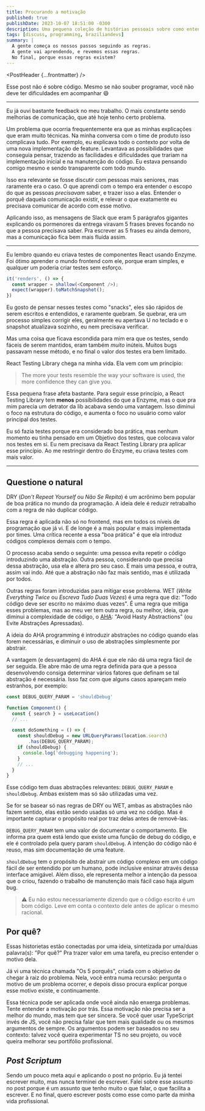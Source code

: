 ```yaml
---
title: Procurando a motivação
published: true
publishDate: 2023-10-07 18:51:00 -0300
description: Uma pequena coleção de histórias pessoais sobre como entender o objetivo da tarefa ajuda a executarmos ela melhor
tags: [discuss, programming, braziliandevs]
summary: |
  A gente começa os nossos passos seguindo as regras.
  A gente vai aprendendo, e revemos essas regras.
  No final, porque essas regras existem?
---
```



<PostHeader {...frontmatter} />

Esse post não é sobre código. Mesmo se não souber programar, você não deve ter dificuldades em acompanhar 😄

---

Eu já ouvi bastante feedback no meu trabalho. O mais constante sendo melhorias de comunicação, que até hoje tenho certo problema. 

Um problema que ocorria frequentemente era que as minhas explicações que eram muito técnicas. Na minha conversa com o time de produto isso complicava tudo. Por exemplo, eu explicava todo o contexto por volta de uma nova implementação de feature. Levantava as possibilidades que conseguia pensar, trazendo as facilidades e dificuldades que trariam na implementação inicial e na manutenção do código. Eu estava pensando comigo mesmo e sendo transparente com todo mundo.

Isso era relevante se fosse discutir com pessoas mais seniores, mas raramente era o caso. O que aprendi com o tempo era entender o escopo do que as pessoas *precisavam* saber, e trazer isso a elas. Entender o porquê daquela comunicação existir, e relevar o que exatamente eu precisava comunicar de acordo com esse motivo.

Aplicando isso, as mensagens de Slack que eram 5 parágrafos gigantes explicando os pormenores da entrega viravam 5 frases breves focando no que a pessoa precisava saber. Pra escrever as 5 frases eu ainda demoro, mas a comunicação fica bem mais fluída assim.

---

Eu lembro quando eu criava testes de componentes React usando Enzyme. Foi ótimo aprender o mundo frontend com ele, porque eram simples, e qualquer um poderia criar testes sem esforço.

```js
it('renders', () => {
  const wrapper = shallow(<Component />);
  expect(wrapper).toMatchSnapshot();
})
```

Eu gosto de pensar nesses testes como "snacks", eles são rápidos de serem escritos e entendidos, e raramente quebram. Se quebrar, era um processo simples corrigir eles, geralmente eu apertava U no teclado e o snapshot atualizava sozinho, eu nem precisava verificar.

Mas uma coisa que ficava escondida para mim era que os testes, sendo fáceis de serem mantidos, eram também *muito* inúteis. Muitos bugs passavam nesse método, e no final o valor dos testes era bem limitado.

React Testing Library chega na minha vida. Ela vem com um princípio:

> The more your tests resemble the way your software is used, the more confidence they can give you.

Essa pequena frase afeta bastante. Para seguir esse princípio, a React Testing Library tem **menos** possibilidades do que a Enzyme, mas o que pra mim parecia um detrator da lib acabava sendo uma vantagem. Isso diminui o foco na estrutura do código, e aumenta o foco no usuário como valor principal dos testes.

Eu só fazia testes porque era considerado boa prática, mas nenhum momento eu tinha pensado em um Objetivo dos testes, que colocava valor nos testes em si. Eu nem precisava da React Testing Library pra aplicar esse princípio. Ao me restringir dentro do Enzyme, eu criava testes com mais valor.

---

## Questione o natural

DRY (*Don't Repeat Yourself* ou *Não Se Repita*) é um acrônimo bem popular de boa prática no mundo da programação. A ideia dele é reduzir retrabalho com a regra de não duplicar código.

Essa regra é aplicada não só no frontend, mas em todos os níveis de programação que já vi. E de longe é a mais popular e mais implementada por times. Uma crítica recente a essa "boa prática" é que ela introduz códigos complexos demais com o tempo.

O processo acaba sendo o seguinte: uma pessoa evita repetir o código introduzindo uma abstração. Outra pessoa, considerando que precisa dessa abstração, usa ela e altera pro seu caso. E mais uma pessoa, e outra, assim vai indo. Até que a abstração não faz mais sentido, mas é utilizada por todos.

Outras regras foram introduzidas para mitigar esse problema. WET (*Write Everything Twice* ou *Escreva Tudo Duas Vezes*) é uma regra que diz: "Todo código deve ser escrito no máximo duas vezes". É uma regra que mitiga esses problemas, mas ao meu ver tem outra regra, ou melhor, ideia, que diminui a complexidade de código, o [AHA](https://dev.to/cher/avoiding-hasty-abstractions-aha-programming-3d3b): "Avoid Hasty Abstractions" (ou Evite Abstrações Apressadas).

A ideia do AHA programming é introduzir abstrações no código quando elas forem necessárias, e diminuir o uso de abstrações simplesmente por abstrair.

A vantagem (e desvantagem) do AHA é que ele não dá uma regra fácil de ser seguida. Ele abre mão de uma regra definida para que a pessoa desenvolvendo consiga determinar vários fatores que definam se tal abstração é necessária. Isso faz com que alguns casos apareçam meio estranhos, por exemplo:

```js
const DEBUG_QUERY_PARAM = 'shouldDebug'

function Component() {
  const { search } = useLocation()
  // ...

  const doSomething = () => {
    const shouldDebug = new URLQueryParams(location.search)
        .has(DEBUG_QUERY_PARAM);
    if (shouldDebug) {
      console.log('debugging happening');
    }
    // ...
  }
}
```

Esse código tem duas abstrações relevantes: `DEBUG_QUERY_PARAM` e `shouldDebug`. Ambas existem mas só são utilizadas uma vez.

Se for se basear só nas regras de DRY ou WET, ambas as abstrações não fazem sentido, elas estão sendo usadas só uma vez no código. Mas é importante capturar o propósito real por traz delas antes de removê-las.

`DEBUG_QUERY_PARAM` tem uma valor de documentar o comportamento. Ele informa pra quem está lendo que existe uma função de debug do código, e ele é controlado pela query param `shouldDebug`. A intenção do código não é reuso, mas sim documentação de uma feature.

`shouldDebug` tem o propósito de abstrair um código complexo em um código fácil de ser entendido por um humano, pode inclusive ensinar através dessa interface amigável. Além disso, ele representa melhor a intenção da pessoa que o criou, fazendo o trabalho de manutenção mais fácil caso haja algum bug.

> ⚠️ Eu não estou necessariamente dizendo que o código escrito é um bom código. Leve em conta o contexto dele antes de aplicar o mesmo racional.

## Por quê?

Essas historietas estão conectadas por uma ideia, sintetizada por uma/duas palavra(s): "Por quê?" Pra trazer valor em uma tarefa, eu preciso entender o motivo dela.

Já vi uma técnica chamada "Os 5 porquês", criada com o objetivo de chegar à raiz do problema. Nela, você entra numa recursão: pergunta o motivo de um problema ocorrer, e depois disso procura explicar porque esse motivo existe, e continuamente. 

Essa técnica pode ser aplicada onde você ainda não enxerga problemas. Tente entender a motivação por trás. Essa motivação não precisa ser a melhor do mundo, mas tem que ser sincera. Se você quer usar TypeScript invés de JS, você não precisa falar que tem mais qualidade ou os mesmos argumentos de sempre. Os argumentos podem ser baseados no seu contexto: talvez você queira experimentar TS no seu projeto, ou você queira melhorar seu portifólio profissional.

## *Post Scriptum*

Sendo um pouco meta aqui e aplicando o post no próprio. Eu já tentei escrever muito, mas nunca terminei de escrever. Falei sobre esse assunto no post porque é um assunto que tenho muito o que falar, o que facilita a escrever. E no final, quero escrever posts como esse como parte da minha vida profissional.
